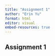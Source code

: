 ```yaml
---
title: "Assignment 1"
author: "Erin Yu"
format: html
editor: visual
embed-resources: true
---
```


## Assignment 1
